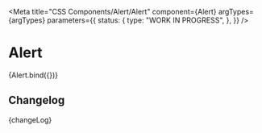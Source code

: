 
<Meta
  title="CSS Components/Alert/Alert"
  component={Alert}
  argTypes={argTypes}
  parameters={{
    status: {
      type: "WORK IN PROGRESS",
    },
  }}
/>

# Alert

<Canvas>
  <Story name="Alert" args={defaultArgs}>
    {Alert.bind({})}
  </Story>
</Canvas>

<ArgsTable story="Alert" />

## Changelog

<Description>{changeLog}</Description>

